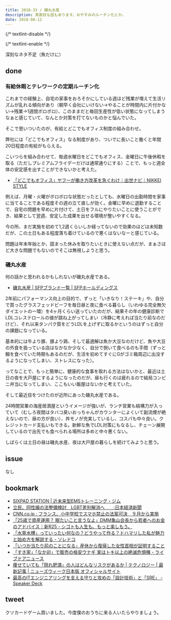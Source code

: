 ```yaml
---
title: 2018-33 / 磯丸水産
description: 真面目な話もあります。おやすみのルーチン化とか。
date: 2018-08-12
---
```


{/* textlint-disable */}


{/* textlint-enable */}

深刻なネタ不足（魚だけに）

done
----

###  有給休暇とテレワークの定期ルーチン化

これまでの経験上、自宅の家事をおろそかにしている週ほど残業が増えて生活リズムが乱れる傾向があり（朝早く会社にいけない→やることが時間内に片付かない→残業→1週間ボロボロ）、このままだと毎回生産性が低い状態になってしまうなぁと感じていて、なんとか対策を打てないものかと悩んでいた。

そこで思いついたのが、有給とどこでもオフィス制度の組み合わせ。

弊社には「どこでもオフィス」なる制度があり、ついでに長いこと働くと年間20日程度の有給がもらえる。

こいつらを組み合わせて、毎週水曜日をどこでもオフィス、金曜日に午後休暇を取る（ただしプレミアムフライデーだけは通常通りにする）ことで、もっと週全体の安定感を出すことができないかと考えた。

- [「どこでもオフィス」ヤフーが働き方改革を急ぐわけ｜出世ナビ｜NIKKEI STYLE](https://style.nikkei.com/article/DGXMZO08609480Q6A021C1000000)

例えば、月曜・火曜がボロボロな状態だったとしても、水曜日の出勤時間を家事に当てることである程度その週の立て直しが効く。金曜に早めに退勤することで、自宅の問題を早めに片付けて、土日をフルにやりたいことに使うことができ、結果として翌週、安定した成果を出せる環境が整いやすくなる。

今の所、まだ実施を初めて1,2週くらいしか経ってないので効果のほどは未知数だが、この土日もある程度落ち着けているので悪くはないなーと感じている。

問題は年末年始とか、固まった休みを取りたいときに使えない点だが、まぁさほど大きな問題でもないのでそこは無視しようと思う。

###  磯丸水産

何の話かと思われるかもしれないが磯丸水産である。

- [磯丸水産 | SFPブランド一覧 | SFPホールディングス](https://www.sfpdining.jp/brand/isomaru/)

2年前にパフォーマンス向上の目的で、ずっと「いきなり！ステーキ」や、自分で買ったグラスフェッドビーフを毎日昼と夜に食べる暮らし（いわゆる完全無欠ダイエットの一環）を4ヶ月くらい送っていたのだが、結果その年の健康診断でLDLコレステロールの値が跳ね上がってしまい（冷静に考えれば当たり前なのだけど）、それ以来タンパク質をどうLDLを上げずに取るかというのはずっと自分の課題になっている。

基本的には牛より豚、豚より鶏、そして最適解は魚か大豆なのだけど、魚や大豆の外食を扱っている店はなかなか少なく、自分で捌いて食べるのも手間（ずっと鰯を食べていた時期もあるのだが、生活を初めてすぐにGがゴミ箱周辺に出没するようになってしまい、ストレスになった）。

ってなことで、もっと簡単に、健康的な食事を取れる方法はないかと、最近は土日の夜を大戸屋にするようになったのだが、昼も行くのは疲れるので結局コンビニ弁当になってしまい、ここもいい飯屋はないかと考えていた。

そして最近目をつけたのが近所にあった磯丸水産である。

24時間営業の海産居酒屋というイメージが強いが、ランチ営業も結構力が入っていて（むしろ夜間はタバコ臭いおっちゃんがカウンターによくいて副流煙が絶えないので、昼の方が良い）、丼モノが充実しているし、コスパも中々良い。クレジットカード支払いもできる。新鮮な魚でLDL対策にもなるし、チェーン展開しているので出先でも食べられる場所は多めと中々悪くない。

しばらくは土日の昼は磯丸水産、夜は大戸屋の暮らしを続けてみようと思う。

issue
----

なし

bookmark
----

- [SIXPAD STATION | 近未来型EMSトレーニング・ジム](https://www.sixpad-station.com/assets/images/home/img_main03-pc.webp?20190507)
- [立民、同性婚の法整備検討　LGBT差別解消へ　　:日本経済新聞](https://www.nikkei.com/article/DGXMZO33573420Q8A730C1PP8000/)
- [CNN.co.jp : フランス、小中学校でスマホ禁止の法案可決　９月から実施](https://www.cnn.co.jp/tech/35123369.html)
- [「25歳で資産運用？ 眠たいこと言うなよ」DMM亀山会長から若者へのお金のアドバイス｜新R25 - シゴトも人生も、もっと楽しもう。](https://r25.jp/article/573779825706368119)
- [「水草水槽」っていったい何なの？どうやって作る？ドハマリした私が魅力と始め方を解説する - ソレドコ](https://srdk.rakuten.jp/entry/2018/08/01/110000)
- [「いつか当たり前のことになる」産休から復帰した女性首相が証明すること](https://www.buzzfeed.com/jp/saoriibuki/tokyoidai-nz-ardern)
- [「すき家」「なか卯」で販売の格安ウナギ 実はトキ以上の絶滅危惧種 - ライブドアニュース](https://news.livedoor.com/article/detail/15110245/)
- [痩せていても「隠れ肥満」の人はどんなリスクがあるか | テクノロジー | 最新記事 | ニューズウィーク日本版 オフィシャルサイト](https://www.newsweekjapan.jp/stories/technology/2018/08/post-10744.php)
- [最高のITエンジニアリングを支える守りと攻めの「設計技術」と「SRE」 - Speaker Deck](https://speakerdeck.com/katsuhisa91/zui-gao-falseitenziniaringuwozhi-erushou-ritogong-mefalse-she-ji-ji-shu-to-sre)

tweet
----

クソカードゲーム買いました。今度僕のおうちに来る人いたらやりましょう。

<X url="https://twitter.com/legnoh/status/1027735200090865665" />
